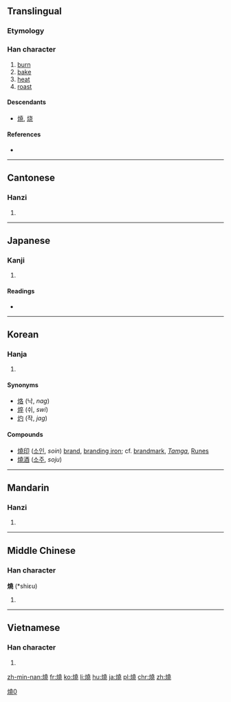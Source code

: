 {{also|焼|烧}}
==Translingual==
{{ja-forms|[[焼]]|[[烧]]|燒}}

===Etymology===
{{Han compound|火|堯|c1=s|c2=p|t1=fire|ls=psc}}

===Han character===
{{Han char|rn=86|rad=火|as=12|sn=16|four=9481<sub>1</sub>|canj=火土土山 (FGGU)}}

# [[burn]]
# [[bake]]
# [[heat]]
# [[roast]]

====Descendants====
* [[焼]], [[烧]]

====References====
* {{Han ref|kx=0683.080|dkj=19420|dj=1095.080|hdz=32231.070|uh=71D2|ud=29138|bh=BF4E|bd=48974}}

----

==Cantonese==

===Hanzi===
{{yue-hanzi|jyut=siu1|y=siu1|sim=烧}}

# {{defn|lang=yue|sort=火12}}

----

==Japanese==

===Kanji===
{{ja-kanji|grade=|rs=火12|style=ky|shin=焼}}

# {{defn|lang=ja|sort=火12}}

====Readings====
* {{ja-readings|on=[[しょう]] (shō)|kun=[[やく]] (yaku)}}

----

==Korean==

===Hanja===
{{ko-hanja|hangeul=[[소]]|eumhun=|rv=so|mr=so|y=so}}

# {{defn|lang=ko|sort=火12}}

====Synonyms====
* [[烙]] (낙, ''nag'')
* [[焠]] (쉬, ''swi'')
* [[灼]] (작, ''jag'')

====Compounds====
* [[燒印]] ([[소인]], ''soin'') [[brand]], [[branding iron]]; cf. [[brandmark]], ''[[w: Tamga| Tamga]]'', [[w: Runes| Runes]]
* [[燒酒]] ([[소주]], ''soju'') 

----

==Mandarin==

===Hanzi===
{{cmn-hanzi|sim=烧|pin=[[shāo]] ([[shao1]])|wg=shao<sup>1</sup>}}

# {{defn|lang=cmn|sort=火12}}

[[Category:CJKV characters simplified differently in Japan and China|燒0]]

----

==Middle Chinese==

===Han character===
'''燒''' (*shiɛu)<!--note: asterisk indicates that this character appears more than four times in the Tang Dynasty corpus of literature-->

# {{defn|lang=ltc|sort=火12}}

----

==Vietnamese==

===Han character===
{{vi-hantu|[[thiêu]], [[thiu]], [[sao]]|rs=火12}}

# {{defn|lang=vi|sort=火12}}

[[zh-min-nan:燒]]
[[fr:燒]]
[[ko:燒]]
[[li:燒]]
[[hu:燒]]
[[ja:燒]]
[[pl:燒]]
[[chr:燒]]
[[zh:燒]]